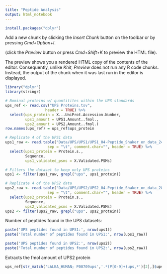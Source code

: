 ```yaml
---
title: "Peptide Analysis"
output: html_notebook
---
```


```r
install.packages("dplyr")
```

Add a new chunk by clicking the *Insert Chunk* button on the toolbar or by pressing *Cmd+Option+I*.

(click the *Preview* button or press *Cmd+Shift+K* to preview the HTML file).

The preview shows you a rendered HTML copy of the contents of the editor. Consequently, unlike *Knit*, *Preview* does not run any R code chunks. Instead, the output of the chunk when it was last run in the editor is displayed.

```r
library("dplyr")
library(stringr)
```



```r
# Nominal proteins w/ quantitites within the UPS standards
ups_ref <- read.csv("UPS Proteins.tsv",
                  header = TRUE) %>%
  select(ups_protein = X...UniProt.Accession.Number,
         ups1_amount = UPS1.Amount..fmol.,
         ups2_amount = UPS2.Amount..fmol.)
row.names(ups_ref) = ups_ref$ups_protein

# Replicate 4 of the UPS1 data 
ups1_raw <- read.table("Data/UPS/UPS1/UPS1_04-Peptide_Shaker_on_data_24__Peptide_Report.tabular",
                   sep = "\t", comment.char="", header = TRUE) %>%
  select(ups1_protein = Protein.s.,
         Sequence,
         ups1_validated_psms = X.Validated.PSMs)

# Filters the dataset to keep only UPS proteins
ups1 <- filter(ups1_raw, grepl("ups", ups1_protein))

# Replicate 4 of the UPS2 data
ups2_raw <- read.table("Data/UPS/UPS2/UPS2_04-Peptide_Shaker_on_data_28__Peptide_Report.tabular",
                   sep = "\t", comment.char="", header = TRUE) %>%
  select(ups2_protein = Protein.s.,
         Sequence,
         ups2_validated_psms = X.Validated.PSMs)
ups2 <- filter(ups2_raw, grepl("ups", ups2_protein))

```


Number of peptides found in the UPS datasets:
```r
paste('UPS peptides found in UPS1:', nrow(ups1))
paste('Total number of peptides found in UPS1:', nrow(ups1_raw))
```
```r
paste('UPS peptides found in UPS2:', nrow(ups2))
paste('Total number of peptides found in UPS2:', nrow(ups2_raw))
```


Extracts the fmol amount of UPS2 protein

```r
ups_ref[str_match('LALBA_HUMAN; P00709ups','.*(P[0-9]+)ups,*')[2],]$ups2_amount

```




